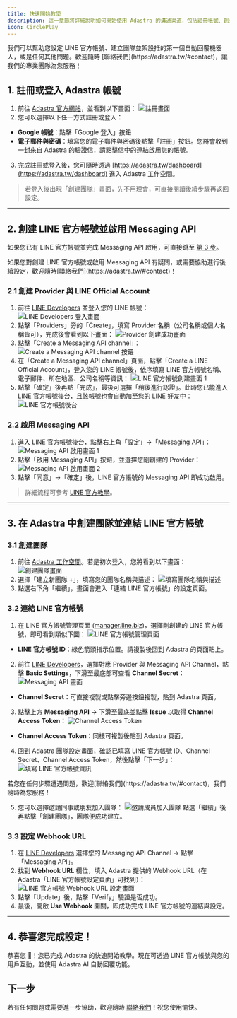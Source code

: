 ```yaml
---
title: 快速開始教學
description: 這一章節將詳細說明如何開始使用 Adastra 的溝通渠道，包括註冊帳號、創建 LINE 官方帳號、連結 LINE 官方帳號至 Adastra 等步驟。
icon: CirclePlay
---
```


<Callout title="嘿 👋！Adastra 專業團隊隨時為您服務！">
  我們可以幫助您設定 LINE
  官方帳號、建立團隊並架設拰的第一個自動回覆機器人，或是任何其他問題。歡迎隨時
  [聯絡我們](https://adastra.tw/#contact)，讓我們的專業團隊為您服務！
</Callout>

## 1. 註冊或登入 Adastra 帳號

1. 前往 [Adastra 官方網站](https://adastra.tw/auth/register)，並看到以下畫面：
   ![註冊畫面](./register-page.png)
2. 您可以選擇以下任一方式註冊或登入：

- **Google 帳號**：點擊「Google 登入」按鈕
- **電子郵件與密碼**：填寫您的電子郵件與密碼後點擊「註冊」按鈕。您將會收到一封來自 Adastra 的驗證信，請點擊信中的連結啟用您的帳號。

3. 完成註冊或登入後，您可隨時透過 [https://adastra.tw/dashboard](https://adastra.tw/dashboard) 進入 Adastra 工作空間。

> 若登入後出現「創建團隊」畫面，先不用理會，可直接閱讀後續步驟再返回設定。

---

## 2. 創建 LINE 官方帳號並啟用 Messaging API

如果您已有 LINE 官方帳號並完成 Messaging API 啟用，可直接跳至 [第 3 步](#3-在-adastra-中創建團隊並連結-line-官方帳號)。

<Callout title="需要協助？">
  如果您對創建 LINE 官方帳號或啟用 Messaging API
  有疑問，或需要協助進行後續設定，歡迎隨時[聯絡我們](https://adastra.tw/#contact)！
</Callout>

### 2.1 創建 Provider 與 LINE Official Account

1. 前往 [LINE Developers](https://developers.line.biz/console/) 並登入您的 LINE 帳號：
   ![LINE Developers 登入畫面](./developer-console.png)
2. 點擊「Providers」旁的「Create」，填寫 Provider 名稱（公司名稱或個人名稱皆可），完成後會看到以下畫面：
   ![Provider 創建成功畫面](./after-create.png)
3. 點擊「Create a Messaging API channel」：
   ![Create a Messaging API channel 按鈕](./create-a-messaging-api-channel.png)
4. 在「Create a Messaging API channel」頁面，點擊「Create a LINE Official Account」，登入您的 LINE 帳號後，依序填寫 LINE 官方帳號名稱、電子郵件、所在地區、公司名稱等資訊：
   ![LINE 官方帳號創建畫面 1](./create-official-account-step-1.png)
5. 點擊「確定」後再點「完成」，最後可選擇「稍後進行認證」。此時您已能進入 LINE 官方帳號後台，且該帳號也會自動加至您的 LINE 好友中：
   ![LINE 官方帳號後台](./line-official-account-dashboard.png)

### 2.2 啟用 Messaging API

1. 進入 LINE 官方帳號後台，點擊右上角「設定」→「Messaging API」：
   ![Messaging API 啟用畫面 1](./enable-messaging-api-1.png)
2. 點擊「啟用 Messaging API」按鈕，並選擇您剛創建的 Provider：
   ![Messaging API 啟用畫面 2](./enable-messaging-api-2.png)
3. 點擊「同意」→「確定」後，LINE 官方帳號的 Messaging API 即成功啟用。

> 詳細流程可參考 [LINE 官方教學](https://techblog.lycorp.co.jp/zh-hant/linebot-2024-create-steps)。

---

## 3. 在 Adastra 中創建團隊並連結 LINE 官方帳號

### 3.1 創建團隊

1. 前往 [Adastra 工作空間](https://adastra.tw/dashboard)。若是初次登入，您將看到以下畫面：
   ![創建團隊畫面](./welcome-to-adastra.png)
2. 選擇「建立新團隊 +」，填寫您的團隊名稱與描述：
   ![填寫團隊名稱與描述](./create-team-step-1.png)
3. 點選右下角「繼續」，畫面會進入「連結 LINE 官方帳號」的設定頁面。

### 3.2 連結 LINE 官方帳號

1. 在 LINE 官方帳號管理頁面 ([manager.line.biz](https://manager.line.biz/))，選擇剛創建的 LINE 官方帳號，即可看到類似下圖：
   ![LINE 官方帳號管理頁面](./get-line-official-account-id.png)

- **LINE 官方帳號 ID**：綠色箭頭指示位置。請複製後回到 Adastra 的頁面貼上。

2. 前往 [LINE Developers](https://developers.line.biz/console/)，選擇對應 Provider 與 Messaging API Channel，點擊 **Basic Settings**，下滑至最底部可查看 **Channel Secret**：
   ![Messaging API 畫面](./get-channel-secret.png)

- **Channel Secret**：可直接複製或點擊旁邊按鈕複製，貼到 Adastra 頁面。

3. 點擊上方 **Messaging API** → 下滑至最底並點擊 **Issue** 以取得 **Channel Access Token**：
   ![Channel Access Token](./get-access-token.png)

- **Channel Access Token**：同樣可複製後貼到 Adastra 頁面。

4. 回到 Adastra 團隊設定畫面，確認已填寫 LINE 官方帳號 ID、Channel Secret、Channel Access Token，然後點擊「下一步」：
   ![填寫 LINE 官方帳號資訊](./official-account-form-completed.png)

<Callout title="遇到困難或需要協助？">
  若您在任何步驟遭遇問題，歡迎[聯絡我們](https://adastra.tw/#contact)，我們隨時為您服務！
</Callout>

5. 您可以選擇邀請同事或朋友加入團隊：
   ![邀請成員加入團隊](./create-team-step-3.png)
   點選「繼續」後再點擊「創建團隊」，團隊便成功建立。

### 3.3 設定 Webhook URL

1. 在 [LINE Developers](https://developers.line.biz/console/) 選擇您的 Messaging API Channel → 點擊「Messaging API」。
2. 找到 **Webhook URL** 欄位，填入 Adastra 提供的 Webhook URL（在 Adastra「LINE 官方帳號設定頁面」可找到）：
   ![LINE 官方帳號 Webhook URL 設定畫面](./webhook-url.png)
3. 點擊「Update」後，點擊「Verify」驗證是否成功。
4. 最後，開啟 **Use Webhook** 開關，即成功完成 LINE 官方帳號的連結與設定。

---

## 4. 恭喜您完成設定！

恭喜您 🎉！您已完成 Adastra 的快速開始教學。現在可透過 LINE 官方帳號與您的用戶互動，並使用 Adastra AI 自動回覆功能。

## 下一步

<Cards>
  <Card title="開始使用聯絡人功能" href="/docs/channels/contacts" />
  <Card title="開始使用群組功能" href="/docs/channels/groups" />
</Cards>

若有任何問題或需要進一步協助，歡迎隨時 [聯絡我們](https://adastra.tw/#contact)！祝您使用愉快。
